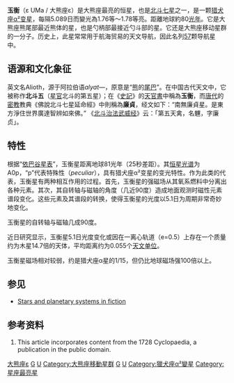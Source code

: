 {{Starbox begin
|name=玉衡（大熊座ε）}}
{{Starbox image
|image=[[File:Ursa_major_star_name.png|250px]]
|caption=在大熊座的玉衡（Alioth）}}
{{Starbox observe
|epoch=J2000
|ra=12<sup>h</sup> 54<sup>m</sup> 01.6<sup>s</sup>
|dec=+55° 57′ 35.4″
|appmag_v=1.76
|constell=[[大熊座|大熊座]]
|星官=[[紫微垣|紫微垣]] [[北斗七星|北斗]]  }}
{{Starbox character
|class=A0pCr
|b-v=-0.02
|u-b=0.02
|variable=alpha<sup>2</sup>-CVn }}
{{Starbox astrometry
|radial_v=-9.3
|prop_mo_ra=111.74
|prop_mo_dec=-8.99
|parallax=40.3
|p_error=0.62
|absmag_v=-0.22 }}
{{Starbox detail
|mass=~3
|radius=3.7
|luminosity=108
|temperature=9,400
|metal=?
|rotation=38 km/s.
|age=? }}
{{Starbox catalog
|names=Alioth, Allioth, Aliath, 77 Ursae Majoris, [[Harvard_Revised_catalogue|HR]] 4905, [[Bonner_Durchmusterung|BD]] +56°1627, [[Henry_Draper_catalogue|HD]] 112185, [[General_Catalogue_of_Trigonometric_Parallaxes|GCTP]] 2964.00, [[Smithsonian_Astrophysical_Observatory_Star_Catalog|SAO]] 28553, FK5 483, CCDM 12540+5558, [[Hipparcos_catalogue|HIP]] 62956. }}
{{Starbox end}}

'''玉衡'''（ε UMa / 大熊座ε）是大熊座最亮的恒星，也是[[北斗七星|北斗七星]]之一，是一颗[[猎犬座α²变星|猎犬座α²变星]]，每隔5.089日而變光為1.76等～1.78等亮。距離地球約80[[光年|光年]]。它是大熊座熊尾部最近熊体的星，也是勺柄部最接近勺斗部的星。它还是大熊座移动星群的一分子。历史上，此星常常用于航海贸易的天文导航，因此名列[[57|57]]颗导航星中。

==语源和文化象征==
英文名Alioth，源于阿拉伯语''alyat''—，原意是“[[熊|熊]]的[[尾巴|尾巴]]”。在中国古代天文中，它被称作'''北斗五'''（[[星官|星官]]北斗的第五星）；在《[[史記|史記]]》的[[天官書|天官書]]中稱為'''玉衡'''，而[[唐代|唐代]]的[[密教|密教]]教典《佛說北斗七星延命經》中則稱為'''廉貞'''，经文如下：“南無廉貞星。是東方淨住世界廣達智辨如來佛。” 《[[s:北斗治法武威经|北斗治法武威经]]》云：「第五天禽，名魓，字廉贞」。

==特性==

根据“[[依巴谷星表|依巴谷星表]]”，玉衡星距离地球81光年（25秒差距）。其[[恒星光谱|恒星光谱]]为A0p，“p”代表特殊性（''peculiar''），具有猎犬座α²变星的变光特性。作为此类的代表，玉衡星有两种相互作用的过程。首先，玉衡星的强磁场从其氧系燃料中分离出各种元素。其次，其自转轴与磁轴的角度（几近90度）造成地面观测时磁性元素谱段变化。这些元素及其谱段的转换，使得玉衡星的光度以5.1日为周期非常奇妙地变化。

玉衡星的自转轴与磁轴几成90度。

近日研究显示，玉衡星5.1日光度变化或因在一离心轨道（e=0.5）上存在一个质量约为木星14.7倍的天体，平均距离约为0.055个[[天文单位|天文单位]]。

玉衡星磁场相对较弱，约是猎犬座α星的1/15，但仍比地球磁场强100倍以上。

==参见==
*[[Stars_and_planetary_systems_in_fiction|Stars and planetary systems in fiction]]

==参考资料==
#This article incorporates content from the 1728 Cyclopaedia, a publication in the public domain. 



{{北斗七星}}

[[Category:拜耳天體|大熊座ε]]
[[Category:紫微垣|G]]
[[Category:大熊座|U]]
[[Category:大熊座移動星群|Category:大熊座移動星群]]
[[Category:北斗七星|G]]
[[Category:北斗_(星官)|U]]
[[Category:獵犬座α²變星|Category:獵犬座α²變星]]
[[Category:星座最亮星|Category:星座最亮星]]